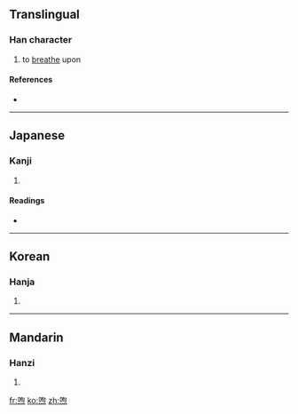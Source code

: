 ==Translingual==

===Han character===
{{Han char|rn=30|rad=口|as=09|sn=12|four=6733<sub>2</sub>|canj=口口火 (RRF)}}

# to [[breathe]] upon

====References====
* {{Han ref|kx=0199.220|dkj=03970|dj=0421.120|hdz=32211.140|uh=55A3|ud=21923|bh=D872|bd=55410}}

----

==Japanese==

===Kanji===
{{ja-kanji|grade=|rs=口09}}

# {{defn|Japanese}}

====Readings====
* {{ja-readings|on=[[く]] (ku)|kun=[[いろ]] (iro), [[あらわししめす]] (arawashishimesu)}}

----

==Korean==

===Hanja===
{{ko-hanja|hangeul=[[후]]|rv=hu|mr=hu}}

# {{defn|Korean}}

----

==Mandarin==

===Hanzi===
{{cmn-hanzi|pin=[[xǔ]] ([[xu3]])|wg=hsü<sup>3</sup>}}

# {{defn|Mandarin}}

[[fr:喣]]
[[ko:喣]]
[[zh:喣]]